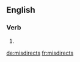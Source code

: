 ==English==

===Verb===
{{head|en|}}

# {{en-third-person singular of|misdirect}}

[[de:misdirects]]
[[fr:misdirects]]